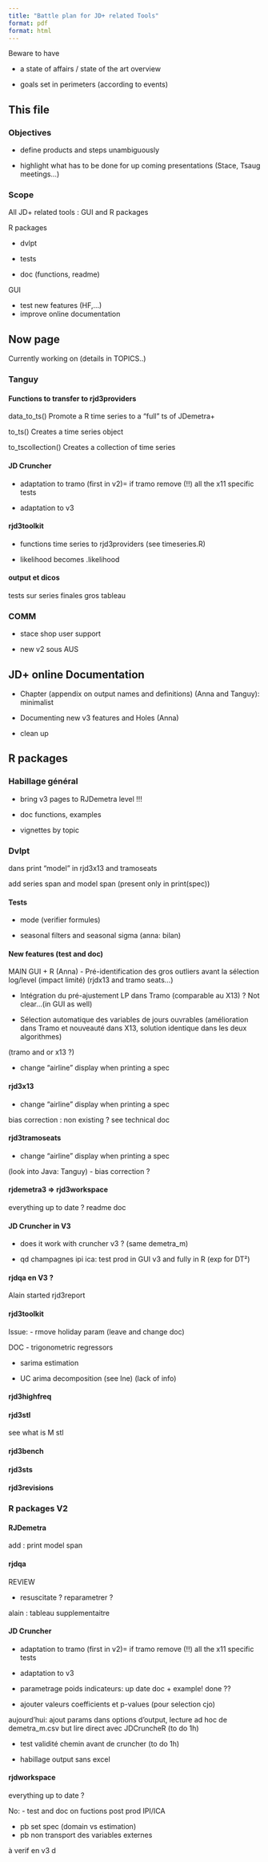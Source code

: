 ```yaml
---
title: "Battle plan for JD+ related Tools"
format: pdf
format: html 
---
```


Beware to have 

- a state of affairs / state of the art overview

- goals set in perimeters (according to events)

## This file 

### Objectives 

- define products and steps unambiguously

- highlight what has to be done for up coming presentations (Stace, Tsaug meetings...)

### Scope 

All JD+ related tools : GUI and R packages 

R packages 

- dvlpt 

- tests

- doc (functions, readme)

GUI 

- test new features (HF,...)
- improve online documentation 

## Now page

Currently working on (details in TOPICS..)

### Tanguy 

#### Functions to transfer to rjd3providers 

data_to_ts()
    Promote a R time series to a "full" ts of JDemetra+

	
to_ts()
    Creates a time series object

to_tscollection()
    Creates a collection of time series


#### JD Cruncher 

- adaptation to tramo (first in v2)= if tramo remove (!!) all the x11 specific tests

- adaptation to v3

#### rjd3toolkit 

- functions time series to rjd3providers (see timeseries.R)

- likelihood becomes .likelihood

#### output et dicos 

tests sur series finales
gros tableau 

### COMM

- stace shop user support 

- new v2 sous AUS 


## JD+ online Documentation 

- Chapter (appendix on output names and definitions) (Anna and Tanguy): minimalist 

- Documenting new v3 features and Holes (Anna)

- clean up 

## R packages 

### Habillage général

- bring v3 pages to RJDemetra level !!!

- doc functions, examples 

- vignettes by topic

### Dvlpt 

dans print "model" in rjd3x13 and tramoseats 

add series span and model span
(present only in print(spec))

#### Tests

- mode (verifier formules)

- seasonal filters and seasonal sigma (anna: bilan)

#### New features (test and doc)


MAIN GUI + R
(Anna)
-	Pré-identification des gros outliers avant la sélection log/level (impact limité)
(rjdx13 and tramo seats...)

-	Intégration du pré-ajustement LP dans Tramo (comparable au X13) ? Not clear...(in GUI as well)

-	Sélection automatique des variables de jours ouvrables (amélioration dans Tramo et nouveauté dans X13, solution identique dans les deux algorithmes)

(tramo and or x13 ?)

- change "airline" display when printing a spec 

#### rjd3x13

- change "airline" display when printing a spec 

bias correction : non existing ? see technical doc

#### rjd3tramoseats 

- change "airline" display when printing a spec 

(look into Java: Tanguy)
- bias correction ?


#### rjdemetra3 => rjd3workspace

everything up to date ? 
readme
doc 
 
#### JD Cruncher in V3

- does it work with cruncher v3 ? (same demetra_m)

- qd champagnes ipi ica: test prod in GUI v3 and fully in R (exp for DT²)

#### rjdqa en V3 ?

Alain started rjd3report

#### rjd3toolkit 

Issue:
- rmove holiday param (leave and change doc)

DOC
- trigonometric regressors

- sarima estimation

- UC arima decomposition (see Ine) (lack of info)

#### rjd3highfreq 

#### rjd3stl 

see what is M stl

#### rjd3bench

#### rjd3sts 

#### rjd3revisions

### R packages V2

#### RJDemetra 

add : print model span 


#### rjdqa 

REVIEW

- resuscitate ? reparametrer ?

alain : tableau supplementaitre

#### JD Cruncher 

- adaptation to tramo (first in v2)= if tramo remove (!!) all the x11 specific tests

- adaptation to v3

- parametrage poids indicateurs: up date doc + example! done ??

- ajouter valeurs coefficients et p-values (pour selection cjo) 

aujourd'hui: ajout params dans options d'output, lecture ad hoc de demetra_m.csv
but lire direct avec JDCruncheR (to do 1h)

- test validité chemin avant de cruncher (to do 1h)

- habillage output sans excel 

#### rjdworkspace 

everything up to date ?

No: 
- test and doc on fuctions post prod IPI/ICA

- pb set spec (domain vs estimation)
- pb non transport des variables externes 

à verif en v3 d





